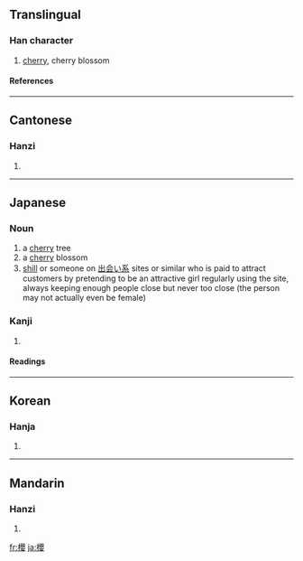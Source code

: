{{ja-forms|[[桜]]|[[樱]]|{{zh-lookup|櫻}}}}
==Translingual==
===Han character===
{{Han char|rn=75|rad=木|as=17|sn=21|four=4694<sub>4</sub>|canj=木月金女 (DBCV)}}
# [[cherry]], cherry blossom
====References====
{{Han ref|kx=0562.180|dkj=15888|dj=0950.400|hdz=21321.010|uh=6AFB|ud=27387|bh=C4E5|bd=50405}}

----
==Cantonese==
===Hanzi===
{{yue-hanzi|jyut=|y=ying1}}
# {{defn|Cantonese}}

----
==Japanese==
===Noun===
{{ja-noun|ky|hira=さくら|rom=sakura|shin=桜}}
# a [[cherry]] tree
# a [[cherry]] blossom
# [[shill]] or someone on [[出会い系]] sites or similar who is paid to attract customers by pretending to be an attractive girl regularly using the site, always keeping enough people close but never too close (the person may not actually even be female)

===Kanji===
{{ja-kanji|grade=|rs=木17}}
# {{defn|Japanese}} 
====Readings====
{{ja-readings|on=[[おう]] (ō), [[よう]] (yō)|kun=[[さくら]] (sakura)}}

----
==Korean==
===Hanja===
{{ko-hanja|hangeul=앵|eumhun=|rv=aeng|mr=aeng|y=ayng}}
# {{defn|Korean}}

----
==Mandarin==
===Hanzi===
{{cmn-hanzi|sim=樱|pin=[[yīng]] ([[ying1]])|wg=ying<sup>1</sup>}}
# {{defn|Mandarin}}

[[fr:櫻]]
[[ja:櫻]]